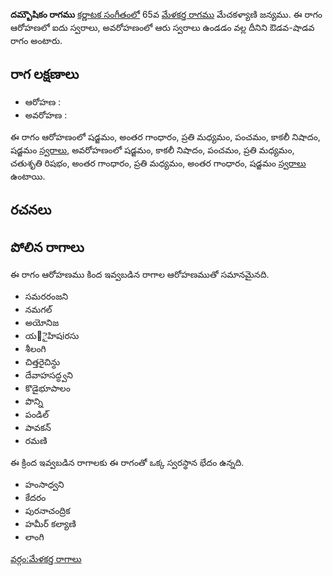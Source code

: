 {{Infobox ragam
	| name          	= దమ్బౌషికం
	| synonym	    	= 
	| mela          	= 
	| chakra        	= 
	| janaka        	= 
	| type          	= ఔడవ-శాడవ
	| arohanam      	= {{svaraC|S|G3|M2|P|N3|S'}} 
	| avarohanam    	= {{svaraC|S'|N3|P|M2|R2|G3|M2|G3|S}}
	| jeeva         	=
	| chhaya        	=
	| nyasa         	=
	| vishesha      	= 
	| equivalent  		= 
}}
{{కర్ణాటక సంగీత రాగాలు}}
'''దమ్బౌషికం రాగము''' [[కర్ణాటక సంగీతం]]లో 65వ [[మేళకర్త రాగము]] మేచకళ్యాణి జన్యము.  ఈ రాగం ఆరోహణలో ఐదు స్వరాలు, అవరోహణంలో ఆరు స్వరాలు ఉండడం వల్ల దీనిని ఔడవ-షాడవ రాగం అంటారు.


==రాగ లక్షణాలు==


* ఆరోహణ : {{svaraC|S|G3|M2|P|N3|S'}} 
* అవరోహణ : {{svaraC|S'|N3|P|M2|R2|G3|M2|G3|S}}

ఈ రాగం ఆరోహణంలో షడ్జమం, అంతర గాంధారం, ప్రతి మధ్యమం, పంచమం, కాకలీ నిషాదం, షడ్జమం [[స్వరాలు]], అవరోహణంలో షడ్జమం, కాకలీ నిషాదం, పంచమం, ప్రతి మధ్యమం, చతుశృతి రిషభం, అంతర గాంధారం, ప్రతి మధ్యమం, అంతర గాంధారం, షడ్జమం [[స్వరాలు]] ఉంటాయి.

==రచనలు==



==పోలిన రాగాలు==
ఈ రాగం ఆరోహణము కింద ఇవ్వబడిన రాగాల ఆరోహణముతో సమానమైనది.
* సమరరంజని
* నమగల్
* అయోనిజ
* య౅ైహిషiరసు
* శీలంగి
* చిత్తరైచిన్ధు
* దేవాహసద్ధ్వని
* కొడైభూపాలం
* పొన్ని
* పండిల్
* పావకన్
* రమణి

ఈ క్రింద ఇవ్వబడిన రాగాలకు ఈ రాగంతో ఒక్క స్వరస్థాన భేదం ఉన్నది.
* హంసాధ్వని
* కేదరం
* పురనాచంద్రిక
* హమీర్ కల్యాణి
* లాంగి



[[వర్గం:మేళకర్త రాగాలు]]